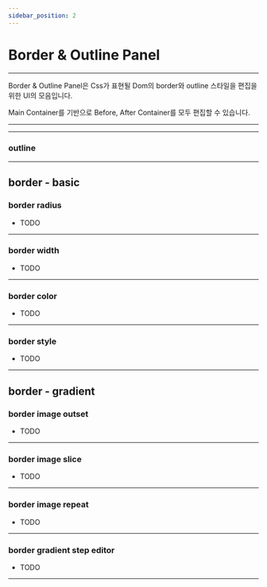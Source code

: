 ```yaml
---
sidebar_position: 2
---
```



# Border & Outline Panel

<hr/>

Border & Outline Panel은 Css가 표현될 Dom의 border와 outline 스타일을 편집을 위한 UI의 모음입니다.

Main Container를 기반으로 Before, After Container를 모두 편집할 수 있습니다.

<hr/>

<TOCInline toc={toc}/>

<hr/>

### outline

<hr/>

## border - basic
### border radius
- TODO

<hr/>

### border width
- TODO

<hr/>

### border color
- TODO

<hr/>

### border style
- TODO

<hr/>


## border - gradient
### border image outset
- TODO

<hr/>

### border image slice
- TODO

<hr/>

### border image repeat
- TODO

<hr/>

### border gradient step editor
- TODO

<hr/>


